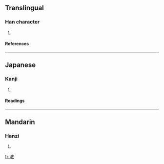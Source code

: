 ==Translingual==
===Han character===
{{Han char|rn=85|rad=水|as=11|sn=14|four=|canj=水十木大 (EJDK)}}
# {{defn|Han|sort=水11}}
====References====
{{Han ref|kx=0645.250|dkj=18132|hdz=31713.050|uh=6F16|ud=28438}}
----
==Japanese==
===Kanji===
{{ja-kanji|grade=|rs=水11}}
# {{defn|Japanese}} 
====Readings====
{{ja-readings|on=[[こう]] (kō), [[きょう]] (kyō)|kun=}}
----
==Mandarin==
===Hanzi===
{{cmn-hanzi|pin=[[chún]] ([[chun2]]), [[jiào]] ([[jiao4]])|wg=ch'un<sup>2</sup>, chiao<sup>4</sup>}}
# {{defn|Mandarin}}

[[fr:漖]]